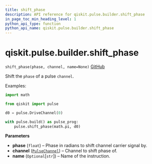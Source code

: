```yaml
---
title: shift_phase
description: API reference for qiskit.pulse.builder.shift_phase
in_page_toc_min_heading_level: 1
python_api_type: function
python_api_name: qiskit.pulse.builder.shift_phase
---
```


# qiskit.pulse.builder.shift\_phase

<span id="qiskit.pulse.builder.shift_phase" />

`shift_phase(phase, channel, name=None)` [GitHub](https://github.com/qiskit/qiskit/tree/stable/0.18/qiskit/pulse/builder.py "view source code")

Shift the `phase` of a pulse `channel`.

Examples:

```python
import math

from qiskit import pulse

d0 = pulse.DriveChannel(0)

with pulse.build() as pulse_prog:
    pulse.shift_phase(math.pi, d0)
```

**Parameters**

*   **phase** (`float`) – Phase in radians to shift channel carrier signal by.
*   **channel** ([`PulseChannel`](qiskit.pulse.channels#pulsechannel "qiskit.pulse.channels.PulseChannel")) – Channel to shift phase of.
*   **name** (`Optional`\[`str`]) – Name of the instruction.

